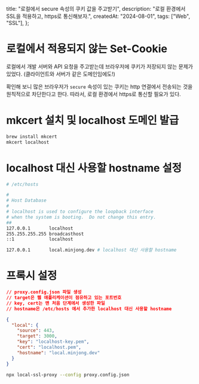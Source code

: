   title: "로컬에서 secure 속성의 쿠키 값을 주고받기",
  description: "로컬 환경에서 SSL을 적용하고, https로 통신해보자.",
  createdAt: "2024-08-01",
  tags: ["Web", "SSL"],
};

# 로컬에서 적용되지 않는 Set-Cookie

로컬에서 개발 서버와 API 요청을 주고받는데 브라우저에 쿠키가 저장되지 않는 문제가 있었다. (클라이언트와 서버가 같은 도메인임에도!)

확인해 보니 많은 브라우저가 `secure` 속성이 있는 쿠키는 http 연결에서 전송되는 것을 원칙적으로 차단한다고 한다. 따라서, 로컬 환경에서 https로 통신할 필요가 있다.

# mkcert 설치 및 localhost 도메인 발급

```bash
brew install mkcert
mkcert localhost
```

# localhost 대신 사용할 hostname 설정

```bash
# /etc/hosts

#
# Host Database
#
# localhost is used to configure the loopback interface
# when the system is booting.  Do not change this entry.
##
127.0.0.1       localhost
255.255.255.255 broadcasthost
::1             localhost

127.0.0.1       local.minjong.dev # localhost 대신 사용할 hostname
```

# 프록시 설정

```json
// proxy.config.json 파일 생성
// target은 웹 애플리케이션이 점유하고 있는 포트번호
// key, cert는 맨 처음 단계에서 생성한 파일
// hostname은 /etc/hosts 에서 추가한 localhost 대신 사용할 hostname

{
  "local": {
    "source": 443,
    "target": 3000,
    "key": "localhost-key.pem",
    "cert": "localhost.pem",
    "hostname": "local.minjong.dev"
  }
}
```

```bash
npx local-ssl-proxy --config proxy.config.json
```
